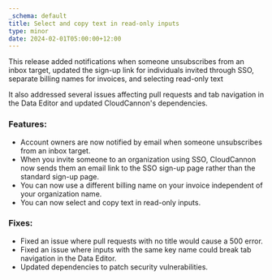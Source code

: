 ```yaml
---
_schema: default
title: Select and copy text in read-only inputs
type: minor
date: 2024-02-01T05:00:00+12:00
---
```

This release added notifications when someone unsubscribes from an inbox target, updated the sign-up link for individuals invited through SSO, separate billing names for invoices, and selecting read-only text

It also addressed several issues affecting pull requests and tab navigation in the Data Editor and updated CloudCannon's dependencies.

### Features:

* Account owners are now notified by email when someone unsubscribes from an inbox target.
* When you invite someone to an organization using SSO, CloudCannon now sends them an email link to the SSO sign-up page rather than the standard sign-up page.
* You can now use a different billing name on your invoice independent of your organization name.
* You can now select and copy text in read-only inputs.

### Fixes:

* Fixed an issue where pull requests with no title would cause a 500 error.
* Fixed an issue where inputs with the same key name could break tab navigation in the Data Editor.
* Updated dependencies to patch security vulnerabilities.